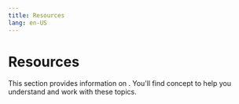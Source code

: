 ```yaml
---
title: Resources
lang: en-US
---
```



# Resources

This section provides information on . You'll find concept to help you understand and work with these topics.

<Cards>
  <Card title="Glossary" href="/connect/resources/glossary" />
</Cards>